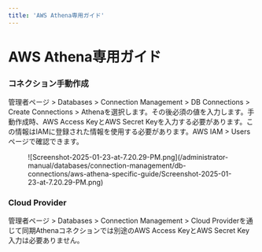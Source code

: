 ```yaml
---
title: 'AWS Athena専用ガイド'
---
```


# AWS Athena専用ガイド

### コネクション手動作成

管理者ページ &gt; Databases &gt; Connection Management &gt; DB Connections &gt; Create Connections &gt; Athenaを選択します。その後必須の値を入力します。手動作成時、AWS Access KeyとAWS Secret Keyを入力する必要があります。この情報はIAMに登録された情報を使用する必要があります。AWS IAM &gt; Usersページで確認できます。

<figure data-layout="center" data-align="center">
![Screenshot-2025-01-23-at-7.20.29-PM.png](/administrator-manual/databases/connection-management/db-connections/aws-athena-specific-guide/Screenshot-2025-01-23-at-7.20.29-PM.png)
</figure>

### Cloud Provider

管理者ページ &gt; Databases &gt; Connection Management &gt; Cloud Providerを通じて同期Athenaコネクションでは別途のAWS Access KeyとAWS Secret Key入力は必要ありません。
